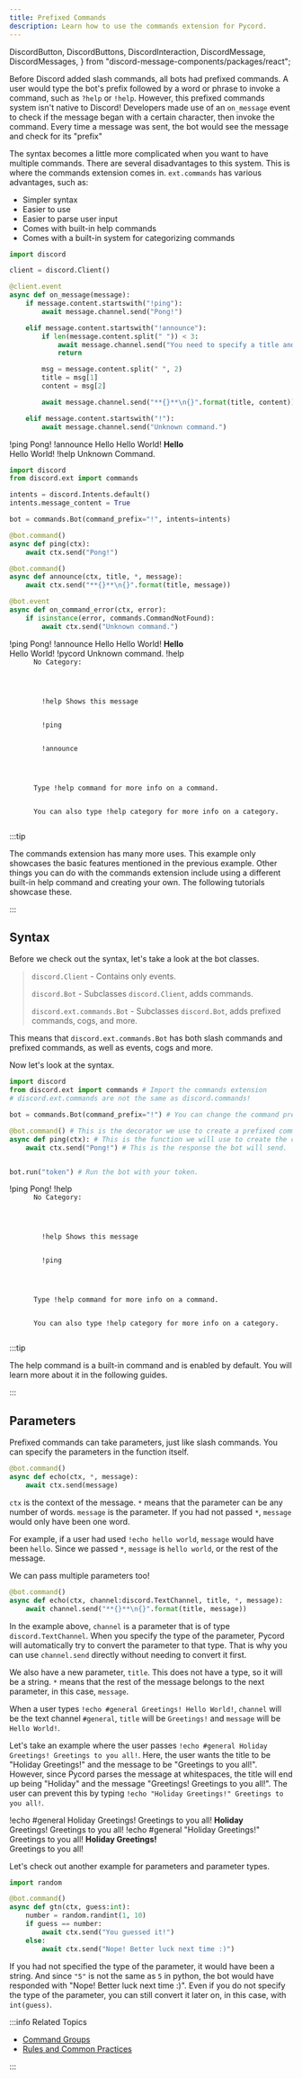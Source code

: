 ```yaml
---
title: Prefixed Commands
description: Learn how to use the commands extension for Pycord.
---
```


  DiscordButton,
  DiscordButtons,
  DiscordInteraction,
  DiscordMessage,
  DiscordMessages,
} from "discord-message-components/packages/react";



Before Discord added slash commands, all bots had prefixed commands. A user would type the bot's prefix
followed by a word or phrase to invoke a command, such as `?help` or `!help`.
However, this prefixed commands system isn't native to Discord! Developers made use of an `on_message`
event to check if the message began with a certain character, then invoke the command. Every time a
message was sent, the bot would see the message and check for its "prefix"

The syntax becomes a little more complicated when you want to have multiple commands. There are several
disadvantages to this system. This is where the commands extension comes in. `ext.commands` has
various advantages, such as:

-   Simpler syntax
-   Easier to use
-   Easier to parse user input
-   Comes with built-in help commands
-   Comes with a built-in system for categorizing commands

<Tabs>
  <TabItem value="0" label="Using Events to Create Prefixed Commands" default>

```python title="Prefixed Commands with Events"
import discord

client = discord.Client()

@client.event
async def on_message(message):
    if message.content.startswith("!ping"):
        await message.channel.send("Pong!")

    elif message.content.startswith("!announce"):
        if len(message.content.split(" ")) < 3:
            await message.channel.send("You need to specify a title and a message. Correct usage: `!announce Hello Hello everyone!`")
            return

        msg = message.content.split(" ", 2)
        title = msg[1]
        content = msg[2]

        await message.channel.send("**{}**\n{}".format(title, content))

    elif message.content.startswith("!"):
        await message.channel.send("Unknown command.")
```

<DiscordComponent>
  <DiscordMessage profile="bob">
    !ping
  </DiscordMessage>
  <DiscordMessage profile="robocord">
    Pong!
  </DiscordMessage>
  <DiscordMessage profile="bob">
    !announce Hello Hello World!
  </DiscordMessage>
  <DiscordMessage profile="robocord"t>
    <strong>Hello</strong>
    <br />
    Hello World!
  </DiscordMessage>
  <DiscordMessage profile="bob">
    !help
  </DiscordMessage>
  <DiscordMessage profile="robocord">
    Unknown Command.
  </DiscordMessage>
</DiscordComponent>

  </TabItem>
  <TabItem value="1" label="Using the Commands Extension">

```python title="The Commands Extension"
import discord
from discord.ext import commands

intents = discord.Intents.default()
intents.message_content = True

bot = commands.Bot(command_prefix="!", intents=intents)

@bot.command()
async def ping(ctx):
    await ctx.send("Pong!")

@bot.command()
async def announce(ctx, title, *, message):
    await ctx.send("**{}**\n{}".format(title, message))

@bot.event
async def on_command_error(ctx, error):
    if isinstance(error, commands.CommandNotFound):
        await ctx.send("Unknown command.")
```

<DiscordComponent>
  <DiscordMessage profile="bob">
    !ping
  </DiscordMessage>
  <DiscordMessage profile="robocord">
    Pong!
  </DiscordMessage>
  <DiscordMessage profile="bob">
    !announce Hello Hello World!
  </DiscordMessage>
  <DiscordMessage profile="robocord">
    <strong>Hello</strong>
    <br />
    Hello World!
  </DiscordMessage>
  <DiscordMessage profile="bob">
    !pycord
  </DiscordMessage>
  <DiscordMessage profile="robocord">
    Unknown command.
  </DiscordMessage>
  <DiscordMessage profile="bob">
    !help
  </DiscordMessage>
  <DiscordMessage profile="robocord">
    <code>
      No Category:
      <br />
      <div style={{ paddingLeft: "2em" }}>
        !help Shows this message
        <br />
        !ping
        <br />
        !announce
      </div>
      <br />
      Type !help command for more info on a command.
      <br />
      You can also type !help category for more info on a category.
    </code>
  </DiscordMessage>
</DiscordComponent>

<br />

:::tip

The commands extension has many more uses. This example only showcases the basic features mentioned
in the previous example. Other things you can do with the commands extension include using a different
built-in help command and creating your own. The following tutorials showcase these.

:::

  </TabItem>
</Tabs>

## Syntax

Before we check out the syntax, let's take a look at the bot classes.

> `discord.Client` - Contains only events.
>
> `discord.Bot` - Subclasses `discord.Client`, adds commands.
>
> `discord.ext.commands.Bot` - Subclasses `discord.Bot`, adds prefixed commands, cogs, and more.

This means that `discord.ext.commands.Bot` has both slash commands and prefixed commands, as well as
events, cogs and more.

Now let's look at the syntax.

```python title="A Simple Prefixed Bot"
import discord
from discord.ext import commands # Import the commands extension
# discord.ext.commands are not the same as discord.commands!

bot = commands.Bot(command_prefix="!") # You can change the command prefix to whatever you want.

@bot.command() # This is the decorator we use to create a prefixed command.
async def ping(ctx): # This is the function we will use to create the command.
    await ctx.send("Pong!") # This is the response the bot will send.


bot.run("token") # Run the bot with your token.
```

<DiscordComponent>
  <DiscordMessage profile="bob">
    !ping
  </DiscordMessage>
  <DiscordMessage profile="robocord">
    Pong!
  </DiscordMessage>
  <DiscordMessage profile="bob">
    !help
  </DiscordMessage>
  <DiscordMessage profile="robocord">
    <code>
      No Category:
      <br />
      <div style={{ paddingLeft: "2em" }}>
        !help Shows this message
        <br />
        !ping
      </div>
      <br />
      Type !help command for more info on a command.
      <br />
      You can also type !help category for more info on a category.
    </code>
  </DiscordMessage>
</DiscordComponent>

<br />

:::tip

The help command is a built-in command and is enabled by default. You will learn more about it in the
following guides.

:::

## Parameters

Prefixed commands can take parameters, just like slash commands. You can specify the parameters in
the function itself.

```python title="Parameters Example 1"
@bot.command()
async def echo(ctx, *, message):
    await ctx.send(message)
```

`ctx` is the context of the message. `*` means that the parameter can be any number of words. `message`
is the parameter. If you had not passed `*`, `message` would only have been one word.

For example, if a user had used `!echo hello world`, `message` would have been `hello`. Since we 
passed `*`, `message` is `hello world`, or the rest of the message.

We can pass multiple parameters too!

```python title="Parameters Example 2"
@bot.command()
async def echo(ctx, channel:discord.TextChannel, title, *, message):
    await channel.send("**{}**\n{}".format(title, message))
```

In the example above, `channel` is a parameter that is of type `discord.TextChannel`. When you
specify the type of the parameter, Pycord will automatically try to convert the parameter to that type.
That is why you can use `channel.send` directly without needing to convert it first.

We also have a new parameter, `title`. This does not have a type, so it will be a string. `*` means
that the rest of the message belongs to the next parameter, in this case, `message`.

When a user types `!echo #general Greetings! Hello World!`, `channel` will be the text channel
`#general`, `title` will be `Greetings!` and `message` will be `Hello World!`.

Let's take an example where the user passes `!echo #general Holiday Greetings! Greetings to you all!`.
Here, the user wants the title to be "Holiday Greetings!" and the message to be "Greetings to you all!".
However, since Pycord parses the message at whitespaces, the title will end up being "Holiday" and the
message "Greetings! Greetings to you all!". The user can prevent this by typing `!echo "Holiday
Greetings!" Greetings to you all!`.

<!-- TODO: Change this to a non-holiday example, lots of people aren't religious. -->
<DiscordComponent>
  <DiscordMessage author="Santa Claus" avatar="blue">
    !echo #general Holiday Greetings! Greetings to you all!
  </DiscordMessage>
  <DiscordMessage author="Elf" avatar="red" bot>
    <strong>Holiday</strong>
    <br />
    Greetings! Greetings to you all!
  </DiscordMessage>
  <DiscordMessage author="Mrs. Claus" avatar="green">
    !echo #general "Holiday Greetings!" Greetings to you all!
  </DiscordMessage>
  <DiscordMessage author="Elf" avatar="red" bot>
    <strong>Holiday Greetings!</strong>
    <br />
    Greetings to you all!
  </DiscordMessage>
</DiscordComponent>

Let's check out another example for parameters and parameter types.

```python title="Parameters Example 3"
import random

@bot.command()
async def gtn(ctx, guess:int):
    number = random.randint(1, 10)
    if guess == number:
        await ctx.send("You guessed it!")
    else:
        await ctx.send("Nope! Better luck next time :)")
```

If you had not specified the type of the parameter, it would have been a string. And since `"5"` is not
the same as `5` in python, the bot would have responded with "Nope! Better luck next time :)".
Even if you do not specify the type of the parameter, you can still convert it later on, in this case,
with `int(guess)`.

:::info Related Topics

-   [Command Groups](groups)
-   [Rules and Common Practices](../../Getting-Started/rules-and-common-practices)

:::
